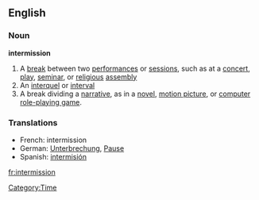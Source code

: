 ==English==
===Noun===
'''intermission'''
#A [[break]] between two [[performance]]s or [[session]]s, such as at a [[concert]], [[play]], [[seminar]], or [[religious]] [[assembly]]
#An [[interquel]] or [[interval]]
#A break dividing a [[narrative]], as in a [[novel]], [[motion picture]], or [[computer]] [[role-playing game]].

===Translations===

* French: intermission
* German: [[Unterbrechung]], [[Pause]]
* Spanish: [[intermisión]]

[[Category:Time]]

[[fr:intermission]]